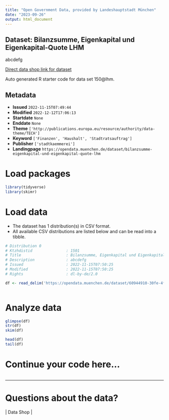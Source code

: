 ```yaml
---
title: "Open Government Data, provided by Landeshauptstadt München"
date: "2023-09-26"
output: html_document
---
```


## Dataset: Bilanzsumme, Eigenkapital und Eigenkapital-Quote LHM

abcdefg

[Direct data shop link for dataset](https://opendata.muenchen.de/dataset/150@lhm)

Auto generated R starter code for data set 150@lhm.

## Metadata

- **Issued** `2022-11-15T07:49:44`
- **Modified** `2022-12-12T17:06:13`
- **Startdate** `None`
- **Enddate** `None`
- **Theme** `['http://publications.europa.eu/resource/authority/data-theme/TECH']`
- **Keyword** `['Finanzen', 'Haushalt', 'Stadtratsauftrag']`
- **Publisher** `['stadtkaemmerei']`
- **Landingpage** `https://opendata.muenchen.de/dataset/bilanzsumme-eigenkapital-und-eigenkapital-quote-lhm`


# Load packages

```r

library(tidyverse)
library(skimr)

```

# Load data

-   The dataset has 1 distribution(s) in CSV format.
-   All available CSV distributions are listed below and can be read into a tibble.

```r

# Distribution 0
# Ktzhdistid               : 1501
# Title                    : Bilanzsumme, Eigenkapital und Eigenkapital-Quote LHM 
# Description              : abcdefg
# Issued                   : 2022-11-15T07:50:25
# Modified                 : 2022-11-15T07:50:25
# Rights                   : dl-by-de/2.0

df <- read_delim('https://opendata.muenchen.de/dataset/60944910-30fe-4f26-9be2-17f692579d4c/resource/09e17132-2a74-4f83-bcce-cee366fd3328/download/open_data_bilanzsumme_ek_2021_stand-25.10.2022.csv')



```

# Analyze data

```r

glimpse(df)
str(df)
skim(df)

head(df)
tail(df)

```

# Continue your code here...

```r

```

------------------------------------------------------------------------

# Questions about the data?

 | Data Shop | 

